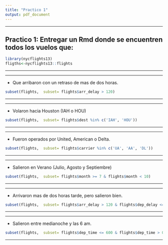 ```yaml
---
title: "Practico 1"
output: pdf_document
---
```

***
## Practico 1: Entregar un Rmd donde se encuentren todos los vuelos que:

```r
library(nycflights13)
fligths<-nycflights13::flights
```
***

***
- Que arribaron con un retraso de mas de dos horas.
```r
subset(flights,  subset= flights$arr_delay > 120)
```
***

***
- Volaron hacia Houston (IAH o HOU)
```r
subset(flights,  subset= flights$dest %in% c('IAH', 'HOU'))
```
***

***
- Fueron operados por United, American o Delta.
```r
subset(flights,  subset= flights$carrier %in% c('UA', 'AA', 'DL'))
```
***

***
- Salieron en Verano (Julio, Agosto y Septiembre)
```r
subset(flights,  subset= flights$month >= 7 & flights$month < 10)
```
***

***
- Arrivaron mas de dos horas tarde, pero salieron bien.
```r
subset(flights,  subset= flights$arr_delay > 120 & flights$dep_delay <= 10)
```
***

***
- Salieron entre medianoche y las 6 am.
```r
subset(flights,  subset= flights$dep_time <= 600 & flights$dep_time > 0)
```
***

